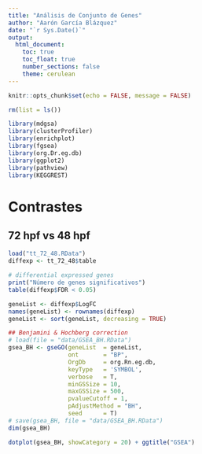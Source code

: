 ```yaml
---
title: "Análisis de Conjunto de Genes"
author: "Aarón García Blázquez"
date: "`r Sys.Date()`"
output:
  html_document:
    toc: true
    toc_float: true
    number_sections: false
    theme: cerulean
---
```


```r
knitr::opts_chunk$set(echo = FALSE, message = FALSE)
```

```r
rm(list = ls())

library(mdgsa)
library(clusterProfiler)
library(enrichplot)
library(fgsea)
library(org.Dr.eg.db)
library(ggplot2)
library(pathview)
library(KEGGREST)
```

# Contrastes {.tabset}

## 72 hpf vs 48 hpf {.tabset}

```r
load("tt_72_48.RData")
diffexp <- tt_72_48$table

# differential expressed genes
print("Número de genes significativos")
table(diffexp$FDR < 0.05)
```

```r
geneList <- diffexp$LogFC
names(geneList) <- rownames(diffexp)
geneList <- sort(geneList, decreasing = TRUE)
```

```r
## Benjamini & Hochberg correction
# load(file = "data/GSEA_BH.RData")
gsea_BH <- gseGO(geneList  = geneList,
                 ont       = "BP",
                 OrgDb     = org.Rn.eg.db,
                 keyType   = 'SYMBOL',
                 verbose   = T,
                 minGSSize = 10,
                 maxGSSize = 500,
                 pvalueCutoff = 1,
                 pAdjustMethod = "BH",
                 seed      = T)
# save(gsea_BH, file = "data/GSEA_BH.RData")
dim(gsea_BH)

dotplot(gsea_BH, showCategory = 20) + ggtitle("GSEA")
```








<div class="tocify-extend-page" data-unique="tocify-extend-page" style="height: 0;"></div>